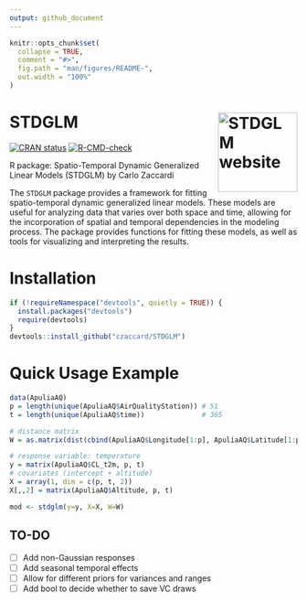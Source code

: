 ```yaml
---
output: github_document
---
```


<!-- README.md is generated from README.Rmd. Please edit that file -->

```r
knitr::opts_chunk$set(
  collapse = TRUE,
  comment = "#>",
  fig.path = "man/figures/README-",
  out.width = "100%"
)
```


# STDGLM <a href="https://czaccard.github.io/STDGLM/"><img src="man/figures/logo.png" align="right" height="139" alt="STDGLM website" /></a>

<!-- badges: start -->
[![CRAN status](https://www.r-pkg.org/badges/version/STDGLM)](https://CRAN.R-project.org/package=STDGLM)
<!-- [![Codecov test coverage](https://codecov.io/gh/czaccard/STDGLM/graph/badge.svg)](https://app.codecov.io/gh/czaccard/STDGLM) -->
[![R-CMD-check](https://github.com/czaccard/STDGLM/actions/workflows/R-CMD-check.yaml/badge.svg)](https://github.com/czaccard/STDGLM/actions/workflows/R-CMD-check.yaml)
<!-- badges: end -->


R package: Spatio-Temporal Dynamic Generalized Linear Models (STDGLM) by Carlo Zaccardi

The `STDGLM` package provides a framework for fitting spatio-temporal dynamic generalized linear models. These models are useful for analyzing data that varies over both space and time, allowing for the incorporation of spatial and temporal dependencies in the modeling process. The package provides functions for fitting these models, as well as tools for visualizing and interpreting the results.

# Installation
```r
if (!requireNamespace("devtools", quietly = TRUE)) {
  install.packages("devtools")
  require(devtools)
}
devtools::install_github("czaccard/STDGLM")
```

# Quick Usage Example

```r
data(ApuliaAQ)
p = length(unique(ApuliaAQ$AirQualityStation)) # 51
t = length(unique(ApuliaAQ$time))              # 365

# distance matrix
W = as.matrix(dist(cbind(ApuliaAQ$Longitude[1:p], ApuliaAQ$Latitude[1:p])))

# response variable: temperature
y = matrix(ApuliaAQ$CL_t2m, p, t)
# covariates (intercept + altitude)
X = array(1, dim = c(p, t, 2))
X[,,2] = matrix(ApuliaAQ$Altitude, p, t)

mod <- stdglm(y=y, X=X, W=W)
```


## TO-DO
- [ ] Add non-Gaussian responses
- [ ] Add seasonal temporal effects
- [ ] Allow for different priors for variances and ranges
- [ ] Add bool to decide whether to save VC draws




